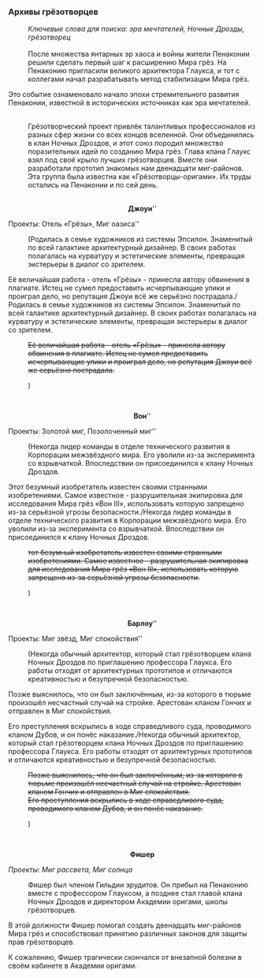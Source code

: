 ===Архивы грёзотворцев===
:''Ключевые слова для поиска: эра мечтателей, Ночные Дрозды, грёзотворец''
:<br />После множества янтарных эр хаоса и войны жители Пенаконии решили сделать первый шаг к расширению Мира грёз. На Пенаконию пригласили великого архитектора Глаукса, и тот с коллегами начал разрабатывать метод стабилизации Мира грёз.
:
Это событие ознаменовало начало эпохи стремительного развития Пенаконии, известной в исторических источниках как эра мечтателей.
:<br />Грёзотворческий проект привлёк талантливых профессионалов из разных сфер жизни со всех концов вселенной. Они объединились в клан Ночных Дроздов, и этот союз породил множество поразительных идей по созданию Мира грёз. Глава клана Глаукс взял под своё крыло лучших грёзотворцев. Вместе они разработали прототип знакомых нам двенадцати миг-районов. Эта группа была известна как «Грёзотворцы-оригами». Их труды остались на Пенаконии и по сей день.
:<br /><div align="center">'''Джоуи'''''
:
Проекты: Отель «Грёзы», Миг оазиса''</div>
:(Родилась в семье художников из системы Эпсилон. Знаменитый по всей галактике архитектурный дизайнер. В своих работах полагалась на курватуру и эстетические элементы, превращая экстерьеры в диалог со зрителем.
:
Её величайшая работа - отель «Грёзы» - принесла автору обвинения в плагиате. Истец не сумел предоставить исчерпывающие улики и проиграл дело, но репутация Джоуи всё же серьёзно пострадала./Родилась в семье художников из системы Эпсилон. Знаменитый по всей галактике архитектурный дизайнер. В своих работах полагалась на курватуру и эстетические элементы, превращая экстерьеры в диалог со зрителем.
:<s>Её величайшая работа - отель «Грёзы» - принесла автору обвинения в плагиате. Истец не сумел предоставить исчерпывающие улики и проиграл дело, но репутация Джоуи всё же серьёзно пострадала.</s>
:{{Цвет|Ключевой|nobold=1|Истинная создательница отеля «Грёзы» была чутким грёзотворцем и привлекала в клан Ночных Дроздов новые таланты.
:
Убита мемом зоны воспоминаний во время исследования неосвоенных территорий Мира грёз.}})
:<br /><div align="center">'''Вон'''''
:
Проекты: Золотой миг, Позолоченный миг''</div>
:(Некогда лидер команды в отделе технического развития в Корпорации межзвёздного мира. Его уволили из-за эксперимента со взрывчаткой. Впоследствии он присоединился к клану Ночных Дроздов.
:
Этот безумный изобретатель известен своими странными изобретениями. Самое известное - разрушительная экипировка для исследования Мира грёз «Вон III», использовать которую запрещено из-за серьёзной угрозы безопасности./Некогда лидер команды в отделе технического развития в Корпорации межзвёздного мира. Его уволили из-за эксперимента со взрывчаткой. Впоследствии он присоединился к клану Ночных Дроздов.
:<s>тот безумный изобретатель известен своими странными изобретениями. Самое известное - разрушительная экипировка для исследования Мира грёз «Вон III», использовать которую запрещено из-за серьёзной угрозы безопасности.</s>
:{{Цвет|Ключевой|nobold=1|Блестящий изобретатель, верный поклонник профессора Глаукса. Его работам недостаёт практичности, но они определённо привлекают внимание.
:
Он пропал без вести во время научно-исследовательских экспериментов, связанных с грёзотворчеством. Его местонахождение неизвестно.}})
:<br /><div align="center">'''Барлоу'''''
:
Проекты: Миг звёзд, Миг спокойствия''</div>
:(Некогда обычный архитектор, который стал грёзотворцем клана Ночных Дроздов по приглашению профессора Глаукса. Его работы отходят от архитектурных прототипов и отличаются креативностью и безупречной безопасностью.
:
Позже выяснилось, что он был заключённым, из-за которого в тюрьме произошёл несчастный случай на стройке. Арестован кланом Гончих и отправлен в Миг спокойствия.
:
Его преступления вскрылись в ходе справедливого суда, проводимого кланом Дубов, и он понёс наказание./Некогда обычный архитектор, который стал грёзотворцем клана Ночных Дроздов по приглашению профессора Глаукса. Его работы отходят от архитектурных прототипов и отличаются креативностью и безупречной безопасностью.
:<s>Позже выяснилось, что он был заключённым, из-за которого в тюрьме произошёл несчастный случай на стройке. Арестован кланом Гончих и отправлен в Миг спокойствия.</s>
:<s>Его преступления вскрылись в ходе справедливого суда, проводимого кланом Дубов, и он понёс наказание.</s>
:{{Цвет|Ключевой|nobold=1|Скончался, не успев отбыть полный срок наказания.}})
:<br /><div align="center">'''Фишер'''
:
''Проекты: Миг рассвета, Миг солнца''</div>
:Фишер был членом Гильдии эрудитов. Он прибыл на Пенаконию вместе с профессором Глауксом, а позднее стал главой клана Ночных Дроздов и директором Академии оригами, школы грёзотворцев.
:
В этой должности Фишер помогал создать двенадцать миг-районов Мира грёз и способствовал принятию различных законов для защиты прав грёзотворцев.
:
К сожалению, Фишер трагически скончался от внезапной болезни в своём кабинете в Академии оригами.
